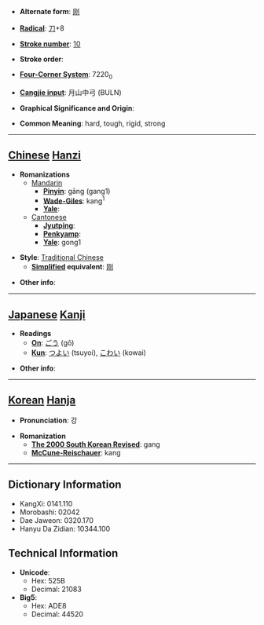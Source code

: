 * '''Alternate form''': [[刚]]

* '''[[Wiktionary:Chinese radical index| Radical]]''': [[Wiktionary:Chinese radical index 刀|刀]]+8

* '''[[Wiktionary:Chinese total strokes index|Stroke number]]''': [[Wiktionary:Chinese total strokes index 10|10]]

* '''Stroke order''': 

* '''[[Wiktionary:Chinese four corner index|Four-Corner System]]''': 7220<sub>0</sub>

* '''[[Wiktionary:Chinese Cangjie index|Cangjie input]]''': 月山中弓 (BULN)

* '''Graphical Significance and Origin''': 

* '''Common Meaning''': hard, tough, rigid, strong

----

== [[Chinese]] [[Hanzi]] ==

* '''Romanizations'''
** [[Mandarin]]
*** '''[[Pinyin]]''': gāng (gang1)
*** '''[[Wade-Giles]]''': kang<sup>1</sup>
*** '''[[Yale]]''': 
**[[Cantonese]]
***'''[[Jyutping]]''':
***'''[[Penkyamp]]''': 
***'''[[Yale]]''': gong1

* '''Style''': [[Traditional Chinese]] 
** '''[[Simplified Chinese|Simplified]] equivalent''': [[刚]]

* '''Other info''': 

----

== [[Japanese]] [[Kanji]] ==

* '''Readings'''
** '''[[On]]''': [[ごう]] (gō)
** '''[[Kun]]''': [[つよい]] (tsuyoi), [[こわい]] (kowai)

* '''Other info''':  

----

== [[Korean]] [[Hanja]] ==

* '''Pronunciation''': 강

* '''Romanization'''
** '''[[The 2000 South Korean Revised Romanization|The 2000 South Korean Revised]]''': gang
** '''[[McCune-Reischauer]]''': kang

----

== Dictionary Information ==

* KangXi: 0141.110
* Morobashi: 02042
* Dae Jaweon: 0320.170
* Hanyu Da Zidian: 10344.100

== Technical Information ==

* '''Unicode''':
** Hex: 525B
** Decimal: 21083
* '''Big5''':
** Hex: ADE8
** Decimal: 44520